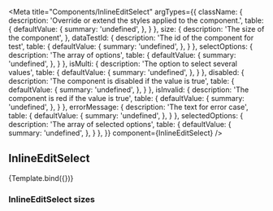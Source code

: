 

<Meta
    title="Components/InlineEditSelect"
    argTypes={{
        className: {
            description: 'Override or extend the styles applied to the component.',
            table: {
                defaultValue: {
                    summary: 'undefined',
                },
            }
        },
        size: {
            description: 'The size of the component',
        },
        dataTestId: {
            description: 'The id of the component for test',
            table: {
                defaultValue: {
                    summary: 'undefined',
                },
            }
        },
        selectOptions: {
          description: 'The array of options',
          table: {
              defaultValue: {
                  summary: 'undefined',
              },
          }
        },
        isMulti: {
          description: 'The option to select several values',
          table: {
              defaultValue: {
                  summary: 'undefined',
              },
          }
        },
        disabled: {
          description: 'The component is disabled if the value is true',
          table: {
              defaultValue: {
                  summary: 'undefined',
              },
          }
        },
        isInvalid: {
          description: 'The component is red if the value is true',
          table: {
              defaultValue: {
                  summary: 'undefined',
              },
          }
        },
        errorMessage: {
          description: 'The text for error case',
          table: {
              defaultValue: {
                  summary: 'undefined',
              },
          }
        },
        selectedOptions: {
          description: 'The array of selected options',
          table: {
              defaultValue: {
                  summary: 'undefined',
              },
          }
        },
    }}
    component={InlineEditSelect}
/>


## InlineEditSelect

<Canvas>
    <Story
        name="Demo"
        args={{
            size: 'lg',
            className: 'inlineEditSelect',
            dataTestId: 'inlineEditSelect',
            selectOptions: [
                { value: 'chocolate', label: 'Chocolate' },
                { value: 'strawberry', label: 'Strawberry' },
                { value: 'vanilla', label: 'Vanilla' },
            ],
            isMulti: true,
            selectedOptions: [],
        }}>
        {Template.bind({})}
    </Story>
</Canvas>

<ArgsTable story="Demo" />

### InlineEditSelect sizes

<Canvas>
    <Story id='components-inlineeditselect--small' />
    <Story id='components-inlineeditselect--large' />
</Canvas>